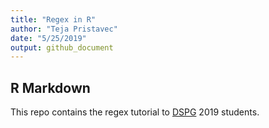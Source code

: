 ```yaml
---
title: "Regex in R"
author: "Teja Pristavec"
date: "5/25/2019"
output: github_document
---
```


## R Markdown

This repo contains the regex tutorial to [DSPG](https://dspg2019.github.io) 2019 students.